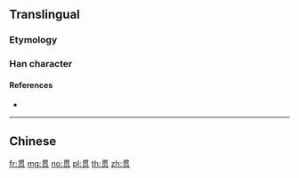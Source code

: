 {{character info/new}}
{{also|貫}}
==Translingual==

===Etymology===
{{Han simp|貫|f=貝|t=贝}}

===Han character===
{{Han char|rn=154|rad=贝|as=04|sn=8|four=|canj=WJBO|ids=⿱毌贝}}

====References====
* {{Han ref|kx=1213.211|hdz=63629.010|uh=8D2F|ud=36143}}

----

==Chinese==
{{zh-see|貫}}

[[fr:贯]]
[[mg:贯]]
[[no:贯]]
[[pl:贯]]
[[th:贯]]
[[zh:贯]]